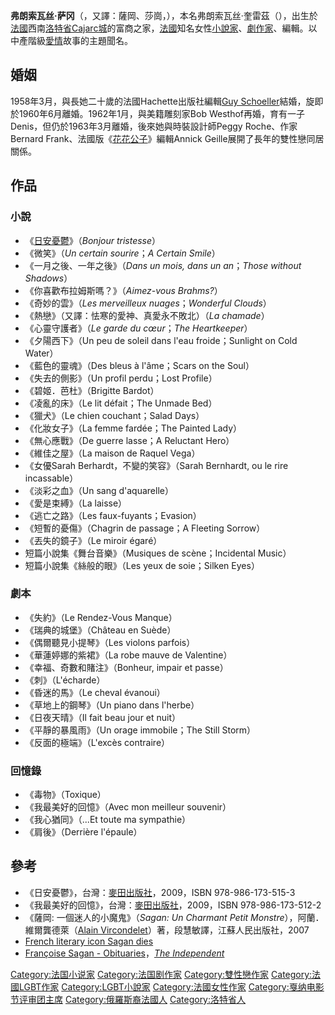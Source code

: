 {{Infobox writer <!-- for more information see [[:Template:Infobox_writer/doc|:Template:Infobox writer/doc]] -->
|name = 弗朗索瓦丝·萨冈<br />Françoise Sagan
|image = Françoise Sagan 1960.jpg
|caption = 
|birth_name = Françoise Quoirez
|birth_date = {{Birth date|1935|06|21|df=y}}
|birth_place = [[法國|法國]][[卡雅克|卡雅克]]
|nationality = {{FRA}}
|death_date = {{death date and age|2004|9|24|1935|06|21|df=y}}
|death_place = 法國[[翁夫勒|翁夫勒]]
|occupation = [[小說家|小說家]]，[[剧作家|剧作家]]，[[戏剧家|戏剧家]]
|genre = 
|movement = 
|spouse = 
|children = 
|influences = 
|influenced = 
|awards = 
}}

'''弗朗索瓦丝·萨冈'''（{{Lang-fr|'''Françoise Sagan'''}}，又譯：薩岡、莎崗，{{bd|1935年|6月21日|2004年|9月24日}}），本名弗朗索瓦丝·奎雷茲（{{Lang-fr|Françoise Quoirez}}），出生於[[法國|法國]]西南[[洛特省|洛特省]][[Cajarc城|Cajarc城]]的富商之家，[[法國|法國]]知名女性[[小說家|小說家]]、[[劇作家|劇作家]]、編輯。以中產階級[[愛情|愛情]]故事的主題聞名。

== 婚姻 ==
1958年3月，與長她二十歲的法國Hachette出版社編輯[[Guy_Schoeller|Guy Schoeller]]結婚，旋即於1960年6月離婚。1962年1月，與美籍雕刻家Bob Westhof再婚，育有一子Denis，但仍於1963年3月離婚，後來她與時裝設計師Peggy Roche、作家Bernard Frank、法國版《[[花花公子|花花公子]]》編輯Annick Geille展開了長年的雙性戀同居關係。

== 作品 ==
=== 小說 ===
*《[[日安憂鬱|日安憂鬱]]》（''Bonjour tristesse''）
*《微笑》（''Un certain sourire''；''A Certain Smile''）
*《一月之後、一年之後》（''Dans un mois, dans un an''；''Those without Shadows''）
*《你喜歡布拉姆斯嗎？》（''Aimez-vous Brahms?''）
*《奇妙的雲》（''Les merveilleux nuages''；''Wonderful Clouds''）
*《熱戀》（又譯：怯寒的愛神、真愛永不敗北）（''La chamade''）
*《心靈守護者》（''Le garde du cœur''；''The Heartkeeper''）
*《夕陽西下》（Un peu de soleil dans l'eau froide；Sunlight on Cold Water）
*《藍色的靈魂》（Des bleus à l'âme；Scars on the Soul）
*《失去的側影》（Un profil perdu；Lost Profile）
*《碧姬．芭杜》（Brigitte Bardot）
*《凌亂的床》（Le lit défait；The Unmade Bed）
*《獵犬》（Le chien couchant；Salad Days）
*《化妝女子》（La femme fardée；The Painted Lady）
*《無心應戰》（De guerre lasse；A Reluctant Hero）
*《維佳之屋》（La maison de Raquel Vega）
*《女優Sarah Berhardt，不變的笑容》（Sarah Bernhardt, ou le rire incassable）
*《淡彩之血》（Un sang d'aquarelle）
*《愛是束縛》（La laisse）
*《逃亡之路》（Les faux-fuyants；Evasion）
*《短暫的憂傷》（Chagrin de passage；A Fleeting Sorrow）
*《丟失的鏡子》（Le miroir égaré）
*短篇小說集《舞台音樂》（Musiques de scène；Incidental Music）
*短篇小說集《絲般的眼》（Les yeux de soie；Silken Eyes）

=== 劇本 ===
*《失約》（Le Rendez-Vous Manque）
*《瑞典的城堡》（Château en Suède）
*《偶爾聽見小提琴》（Les violons parfois）
*《華蓮婷娜的紫裙》（La robe mauve de Valentine）
*《幸福、奇數和賭注》（Bonheur, impair et passe）
*《刺》（L'écharde）
*《昏迷的馬》（Le cheval évanoui）
*《草地上的鋼琴》（Un piano dans l'herbe）
*《日夜天晴》（Il fait beau jour et nuit）
*《平靜的暴風雨》（Un orage immobile；The Still Storm）
*《反面的極端》（L'excès contraire）

=== 回憶錄 ===
*《毒物》（Toxique）
*《我最美好的回憶》（Avec mon meilleur souvenir）
*《我心猶同》（...Et toute ma sympathie）
*《肩後》（Derrière l'épaule）

== 參考 ==
{{wikiquote}}
*《日安憂鬱》，台灣：[http://ryefield.pixnet.net 麥田出版社]，2009，ISBN 978-986-173-515-3
*《我最美好的回憶》，台灣：[http://ryefield.pixnet.net 麥田出版社]，2009，ISBN 978-986-173-512-2
*《薩岡: 一個迷人的小魔鬼》（''Sagan: Un Charmant Petit Monstre''），阿蘭．維爾龔德萊（[[Alain_Vircondelet|Alain Vircondelet]]）著，段慧敏譯，江蘇人民出版社，2007
*[http://news.bbc.co.uk/2/hi/europe/3688296.stm French literary icon Sagan dies] {{Wayback|url=http://news.bbc.co.uk/2/hi/europe/3688296.stm |date=20200917203506 }}
*[http://www.independent.co.uk/news/obituaries/franccediloise-sagan-550544.html Françoise Sagan - Obituaries]，''[http://www.independent.co.uk/ The Independent]{{Wayback|url=http://www.independent.co.uk/ |date=20171107165408 }}''

{{坎城影展評審團主席}}
{{Authority control}}
{{DEFAULTSORT: Sagan, Françoise}}
[[Category:法国小说家|Category:法国小说家]]
[[Category:法国剧作家|Category:法国剧作家]]
[[Category:雙性戀作家|Category:雙性戀作家]]
[[Category:法國LGBT作家|Category:法國LGBT作家]]
[[Category:LGBT小說家|Category:LGBT小說家]]
[[Category:法國女性作家|Category:法國女性作家]]
[[Category:戛纳电影节评审团主席|Category:戛纳电影节评审团主席]]
[[Category:俄羅斯裔法國人|Category:俄羅斯裔法國人]]
[[Category:洛特省人|Category:洛特省人]]